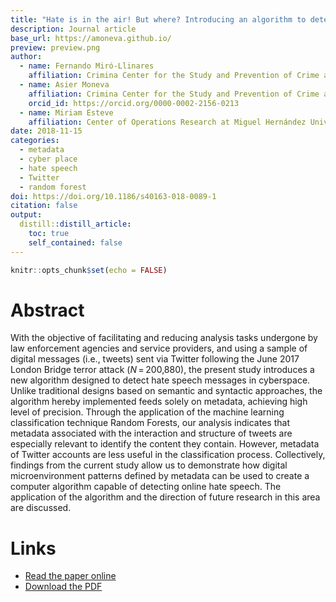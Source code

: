 ```yaml
---
title: "Hate is in the air! But where? Introducing an algorithm to detect hate speech in digital microenvironments"
description: Journal article
base_url: https://amoneva.github.io/
preview: preview.png
author:
  - name: Fernando Miró-Llinares
    affiliation: Crimina Center for the Study and Prevention of Crime at Miguel Hernandez University
  - name: Asier Moneva
    affiliation: Crimina Center for the Study and Prevention of Crime at Miguel Hernandez University
    orcid_id: https://orcid.org/0000-0002-2156-0213
  - name: Miriam Esteve
    affiliation: Center of Operations Research at Miguel Hernández University
date: 2018-11-15
categories:
  - metadata
  - cyber place
  - hate speech
  - Twitter
  - random forest
doi: https://doi.org/10.1186/s40163-018-0089-1
citation: false
output:
  distill::distill_article:
    toc: true
    self_contained: false
---
```


```r
knitr::opts_chunk$set(echo = FALSE)
```

# Abstract

With the objective of facilitating and reducing analysis tasks undergone by law enforcement agencies and service providers, and using a sample of digital messages (i.e., tweets) sent via Twitter following the June 2017 London Bridge terror attack (*N* = 200,880), the present study introduces a new algorithm designed to detect hate speech messages in cyberspace. Unlike traditional designs based on semantic and syntactic approaches, the algorithm hereby implemented feeds solely on metadata, achieving high level of precision. Through the application of the machine learning classification technique Random Forests, our analysis indicates that metadata associated with the interaction and structure of tweets are especially relevant to identify the content they contain. However, metadata of Twitter accounts are less useful in the classification process. Collectively, findings from the current study allow us to demonstrate how digital microenvironment patterns defined by metadata can be used to create a computer algorithm capable of detecting online hate speech. The application of the algorithm and the direction of future research in this area are discussed.

# Links

-   [Read the paper online](https://crimesciencejournal.biomedcentral.com/articles/10.1186/s40163-018-0089-1)
-   [Download the PDF](mirollinares_2018_hate_is_in_the_air.pdf)
